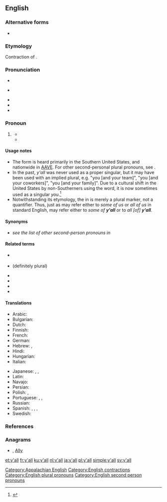 ==English==
{{wikipedia}}

===Alternative forms===
* {{l|en|you all}}

===Etymology===
Contraction of {{m|en|you all}}.

===Pronunciation===
* {{IPA|/jɔl/|lang=en}}
* {{a|cot-caught}} {{IPA|/jɑl/|lang=en}}
* {{audio|EN-y'all.ogg|Audio (Southern US)|lang=en}}
* {{rhymes|ɔːl|lang=en}}
* {{homophones|lang=en|yawl}}

===Pronoun===
{{en-pron|head=[[y]]'[[all]]}}

# {{label|en|chiefly|US|dialect|Southern US}} {{non-gloss definition|[[plural|Plural]] form of '''[[you]]'''.}}
#* {{quote-book
|year=1987
|author=Judson D. Hale
|title=The education of a Yankee: an American memoir
|page=3
|passage=Much later, after dozens of the men had come up to me to shake my hand (with both of theirs) and say "'''Y'all''' come back soon, hear? ...}}
#* {{quote-book
|year=2007
|author=Roy Blount
|title=Long time leaving: dispatches from up South
|page=117
|passage=People in the South do indeed seem to be addressing a single person as "'''y'all'''." For instance, a restaurant patron might ask a waiter, "What '''y'all''' got for dessert tonight?" In that case, "'''y'all'''" refers collectively to the people who run the restaurant.}}

====Usage notes====
* The form {{m|en|y'all}} is heard primarily in the Southern United States, and nationwide in [[AAVE]]. For other second-personal plural pronouns, see '''{{m|en|you}}'''.
* In the past, ''y'all'' was never used as a proper singular, but it may have been used with an implied plural, e.g. "you [and your team]", "you [and your coworkers]", "you [and your family]". Due to a cultural shift in the United States by non-Southerners using the word, it is now sometimes used as a singular ''you''.<ref name="singular">{{cite-web|last=Okrent|first=Anrika|date=2014-09-14|url=http://theweek.com/article/index/267886/can-yall-be-used-to-refer-to-a-single-person|title=Can y'all be used to refer to a single person?|work=The Week|publisher=The Week Publications|language=English|accessdate=2014-09-15}}</ref>
* Notwithstanding its etymology, the {{m|en|all}} in {{m|en|y'all}} is merely a plural marker, not a quantifier. Thus, just as {{m|en|us}} may refer either to ''some of us'' or ''all of us'' in standard English, {{m|en|y'all}} may refer either to ''some of '''y'all''''' or to ''all [of] '''y'all'''.''

====Synonyms====
* ''see the list of other second-person pronouns in'' '''{{m|en|you}}'''

====Related terms====
* {{l|en|y'all's}} {{qualifier|possessive}}
* {{l|en|all y'all}} (definitely plural)
* {{l|en|ya'll}}
* {{l|en|y'awl}}
* {{l|en|allyou}}
* {{l|en|ya}}

====Translations====
{{trans-top|plural of you}}
* Arabic: {{t|ar|أَنْتُم|m}}
* Bulgarian: {{t+|bg|вие}}
* Dutch: {{t+|nl|jullie}}
* Finnish: {{t+|fi|te}}
* French: {{t+|fr|vous}}
* German: {{t+|de|Ihr}}
* Hebrew: {{t+|he|אתם|tr=atem|sc=Hebr}}, {{t+|he|אתן|tr=aten|sc=Hebr}}
* Hindi: {{t|hi|तुम सब}}
* Hungarian: {{t+|hu|ti}}
* Italian: {{t|it|[[voi]] [[tutti]]}}
{{trans-mid}}
* Japanese: {{t|ja|貴方等|tr=[[あなたら]], anatatara}}, {{t+|ja|みんな|tr=minna}}, {{t|ja|貴方達|tr=[[あなたたち]], anatatachi}}
* Latin: {{t+|la|vos}}
* Navajo: {{t|nv|tʼáá ánółtso}}
* Persian: {{t+|fa|شُما|tr=ʃomā}}
* Polish: {{t|pl|panie}}, {{t+|pl|państwo}}
* Portuguese: {{t+|pt|vocês}}, {{qualifier|formal}} {{t|pt|os [[senhores]]}}, {{t|pt|as [[senhoras]]}}
* Russian: {{t+|ru|вы}}
* Spanish: {{qualifier|Spain, plural}} {{t+|es|vosotros}}, {{qualifier|Spain, objective}} {{t+|es|os}}, {{qualifier|plural formal, or Latin American plural}} {{t+|es|ustedes}}, {{qualifier|singular formal}} {{t+|es|usted}}
* Swedish: {{t+|sv|ni}}
{{trans-bottom}}

===References===
<references />

===Anagrams===
* {{l|en|ally}} , [[Ally#English|Ally]]

[[Category:Appalachian English]]
[[Category:English contractions]]
[[Category:English plural pronouns]]
[[Category:English second person pronouns]]

[[et:y'all]]
[[fr:y'all]]
[[ku:y'all]]
[[nl:y'all]]
[[ja:y'all]]
[[pl:y'all]]
[[simple:y'all]]
[[sv:y'all]]